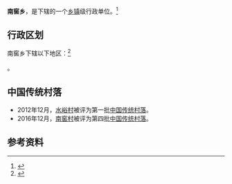 {{中国乡级行政区
|景观照片文件名 = 
|景观照片描述 = 
|汉语拼音 = 
|其他语言 = 
|其他语言名称 = 
|旧称 = 
|地名出处 = 
|位置图文件名 = 
|位置图描述 = 
|自定义图片= 
|建置时间 = 
|政府驻地 = 
|毗邻 = 
|总面积 = 
|总人口 = 
|总人口年份 = 
|户籍人口 = 
|户籍人口年份 = 
|常住人口 = 
|常住人口年份 = 
|人口密度 = 
|GDP = 
|GDP年份 = 
|邮政编码 = 
|电话区号 = 10
|官方网站 = 
|网站名称 = 
|11/01/11/209/000}}

'''南窖乡'''，是{{PRC admin/fullname|11/01/11/209/000|3}}下辖的一个[[乡镇|乡镇]]级行政单位。<ref>{{PRC admin/ref sgc|{{PRC admin/parent|11/01/11/209/000}}}}</ref>

== 行政区划 ==

南窖乡下辖以下地区：<ref>{{PRC admin/ref sgc|11/01/11/209/000}}</ref>

{{PRC admin/children|11/01/11/209/000}}。

==中国传统村落==
* 2012年12月，[[水峪村|水峪村]]被评为第一批[[中国传统村落|中国传统村落]]。
* 2016年12月，[[南窖村|南窖村]]被评为第四批[[中国传统村落|中国传统村落]]。

== 参考资料 ==
{{Reflist}}

{{PRC admin/navcat|11/01/11/209/000}}